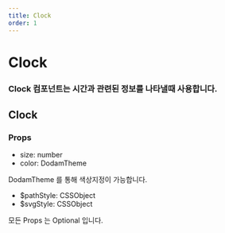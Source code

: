 ```yaml
---
title: Clock
order: 1
---
```


# Clock

### Clock 컴포넌트는 시간과 관련된 정보를 나타낼때 사용합니다.

## Clock
<Clock color="staticBlack"/>

### Props

- size: number
- color: DodamTheme

<InfoBox>DodamTheme 를 통해 색상지정이 가능합니다.</InfoBox>

- $pathStyle: CSSObject
- $svgStyle: CSSObject

<InfoBox>모든 Props 는 Optional 입니다.</InfoBox>

<BottomNav/>